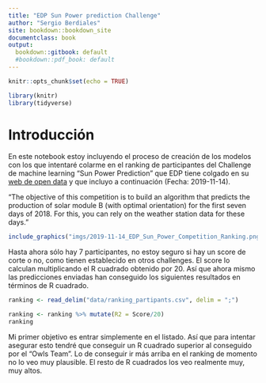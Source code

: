 ```yaml
---
title: "EDP Sun Power prediction Challenge"
author: "Sergio Berdiales"
site: bookdown::bookdown_site
documentclass: book
output:
  bookdown::gitbook: default
  #bookdown::pdf_book: default
---
```


```r
knitr::opts_chunk$set(echo = TRUE)
```

```r

library(knitr)
library(tidyverse)

```

# Introducción {-}

En este notebook estoy incluyendo el proceso de creación de los modelos con los que intentaré colarme en el ranking de participantes del Challenge de machine learning "Sun Power Prediction" que EDP tiene colgado en su [web de open data](https://opendata.edp.com/pages/challenges/#ranking) y que incluyo a continuación (Fecha: 2019-11-14).

"The objective of this competition is to build an algorithm that predicts the production of solar module B (with optimal orientation) for the first seven days of 2018. For this, you can rely on the weather station data for these days."

```r
include_graphics("imgs/2019-11-14_EDP_Sun_Power_Competition_Ranking.png")
```


  Hasta ahora sólo hay 7 participantes, no estoy seguro si hay un score de corte o no, como tienen establecido en otros challenges. El score lo calculan multiplicando el R cuadrado obtenido por 20. Así que ahora mismo las predicciones enviadas han conseguido los siguientes resultados en términos de R cuadrado.
  
```r
ranking <- read_delim("data/ranking_partipants.csv", delim = ";")

ranking <- ranking %>% mutate(R2 = Score/20)
ranking

```

Mi primer objetivo es entrar simplemente en el listado. Así que para intentar asegurar esto tendré que conseguir un R cuadrado superior al conseguido por el "Owls Team". Lo de conseguir ir más arriba en el ranking de momento no lo veo muy plausible. El resto de R cuadrados los veo realmente muy, muy altos.
